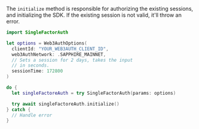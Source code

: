 The `initialize` method is responsible for authorizing the existing sessions, and initializing the
SDK. If the existing session is not valid, it'll throw an error.

```swift
import SingleFactorAuth

let options = Web3AuthOptions(
  clientId: "YOUR_WEB3AUTH_CLIENT_ID",
  web3AuthNetwork: .SAPPHIRE_MAINNET,
  // Sets a session for 2 days, takes the input
  // in seconds.
  sessionTime: 172800
)

do {
  let singleFactoreAuth = try SingleFactorAuth(params: options)

  try await singleFactoreAuth.initialize()
} catch {
  // Handle error
}
```
